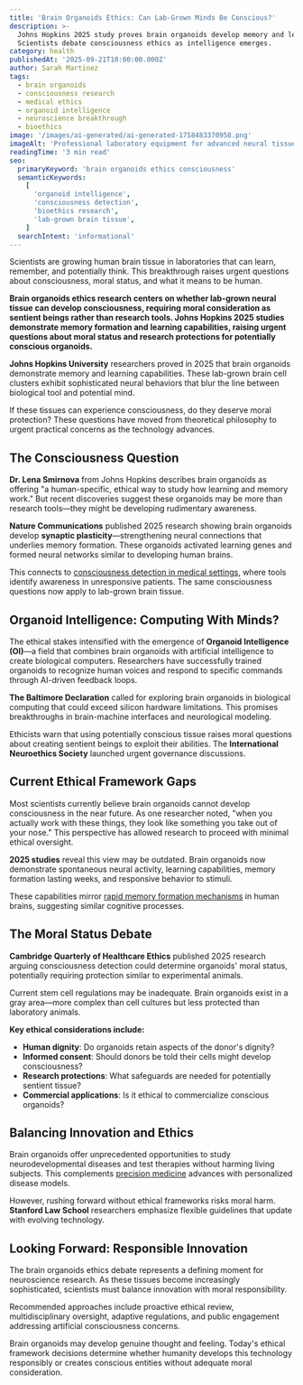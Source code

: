 ```yaml
---
title: 'Brain Organoids Ethics: Can Lab-Grown Minds Be Conscious?'
description: >-
  Johns Hopkins 2025 study proves brain organoids develop memory and learning.
  Scientists debate consciousness ethics as intelligence emerges.
category: health
publishedAt: '2025-09-21T10:00:00.000Z'
author: Sarah Martinez
tags:
  - brain organoids
  - consciousness research
  - medical ethics
  - organoid intelligence
  - neuroscience breakthrough
  - bioethics
image: '/images/ai-generated/ai-generated-1758483370958.png'
imageAlt: 'Professional laboratory equipment for advanced neural tissue research in sterile medical environment'
readingTime: '3 min read'
seo:
  primaryKeyword: 'brain organoids ethics consciousness'
  semanticKeywords:
    [
      'organoid intelligence',
      'consciousness detection',
      'bioethics research',
      'lab-grown brain tissue',
    ]
  searchIntent: 'informational'
---
```


Scientists are growing human brain tissue in laboratories that can learn, remember, and potentially think. This breakthrough raises urgent questions about consciousness, moral status, and what it means to be human.

**Brain organoids ethics research centers on whether lab-grown neural tissue can develop consciousness, requiring moral consideration as sentient beings rather than research tools. Johns Hopkins 2025 studies demonstrate memory formation and learning capabilities, raising urgent questions about moral status and research protections for potentially conscious organoids.**

**Johns Hopkins University** researchers proved in 2025 that brain organoids demonstrate memory and learning capabilities. These lab-grown brain cell clusters exhibit sophisticated neural behaviors that blur the line between biological tool and potential mind.

If these tissues can experience consciousness, do they deserve moral protection? These questions have moved from theoretical philosophy to urgent practical concerns as the technology advances.

## The Consciousness Question

**Dr. Lena Smirnova** from Johns Hopkins describes brain organoids as offering "a human-specific, ethical way to study how learning and memory work." But recent discoveries suggest these organoids may be more than research tools—they might be developing rudimentary awareness.

**Nature Communications** published 2025 research showing brain organoids develop **synaptic plasticity**—strengthening neural connections that underlies memory formation. These organoids activated learning genes and formed neural networks similar to developing human brains.

This connects to [consciousness detection in medical settings](/health/ai-detects-hidden-consciousness-coma-patients), where tools identify awareness in unresponsive patients. The same consciousness questions now apply to lab-grown brain tissue.

## Organoid Intelligence: Computing With Minds?

The ethical stakes intensified with the emergence of **Organoid Intelligence (OI)**—a field that combines brain organoids with artificial intelligence to create biological computers. Researchers have successfully trained organoids to recognize human voices and respond to specific commands through AI-driven feedback loops.

**The Baltimore Declaration** called for exploring brain organoids in biological computing that could exceed silicon hardware limitations. This promises breakthroughs in brain-machine interfaces and neurological modeling.

Ethicists warn that using potentially conscious tissue raises moral questions about creating sentient beings to exploit their abilities. The **International Neuroethics Society** launched urgent governance discussions.

## Current Ethical Framework Gaps

Most scientists currently believe brain organoids cannot develop consciousness in the near future. As one researcher noted, "when you actually work with these things, they look like something you take out of your nose." This perspective has allowed research to proceed with minimal ethical oversight.

**2025 studies** reveal this view may be outdated. Brain organoids now demonstrate spontaneous neural activity, learning capabilities, memory formation lasting weeks, and responsive behavior to stimuli.

These capabilities mirror [rapid memory formation mechanisms](/psychology/memory-formation-breakthrough-100-milliseconds-2025-09-20) in human brains, suggesting similar cognitive processes.

## The Moral Status Debate

**Cambridge Quarterly of Healthcare Ethics** published 2025 research arguing consciousness detection could determine organoids' moral status, potentially requiring protection similar to experimental animals.

Current stem cell regulations may be inadequate. Brain organoids exist in a gray area—more complex than cell cultures but less protected than laboratory animals.

**Key ethical considerations include:**

- **Human dignity**: Do organoids retain aspects of the donor's dignity?
- **Informed consent**: Should donors be told their cells might develop consciousness?
- **Research protections**: What safeguards are needed for potentially sentient tissue?
- **Commercial applications**: Is it ethical to commercialize conscious organoids?

## Balancing Innovation and Ethics

Brain organoids offer unprecedented opportunities to study neurodevelopmental diseases and test therapies without harming living subjects. This complements [precision medicine](/health/precision-medicine-revolution-2025) advances with personalized disease models.

However, rushing forward without ethical frameworks risks moral harm. **Stanford Law School** researchers emphasize flexible guidelines that update with evolving technology.

## Looking Forward: Responsible Innovation

The brain organoids ethics debate represents a defining moment for neuroscience research. As these tissues become increasingly sophisticated, scientists must balance innovation with moral responsibility.

Recommended approaches include proactive ethical review, multidisciplinary oversight, adaptive regulations, and public engagement addressing artificial consciousness concerns.

Brain organoids may develop genuine thought and feeling. Today's ethical framework decisions determine whether humanity develops this technology responsibly or creates conscious entities without adequate moral consideration.
